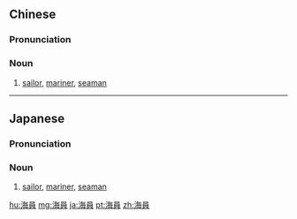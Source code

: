 {{also|海员}}
==Chinese==
{{zh-forms|s=海员}}

===Pronunciation===
{{zh-pron
|m=hǎiyuán
|c=hoi2 jyun4
|mn=hái-oân
|cat=n
}}

===Noun===
{{zh-noun}}

# [[sailor]], [[mariner]], [[seaman]]

----

==Japanese==
{{ja-kanjitab|かい|いん|yomi=o}}

===Pronunciation===
{{ja-pron|かい.いん|y=o}}

===Noun===
{{ja-noun|かいいん}}

# [[sailor]], [[mariner]], [[seaman]]

[[hu:海員]]
[[mg:海員]]
[[ja:海員]]
[[pt:海員]]
[[zh:海員]]